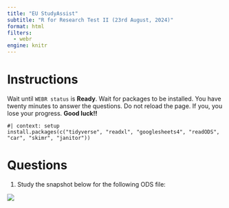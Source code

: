 ```yaml
---
title: "EU StudyAssist"
subtitle: "R for Research Test II (23rd August, 2024)"
format: html
filters:
  - webr
engine: knitr
---
```



# Instructions
Wait until `WEBR status` is **Ready**. Wait for packages to be installed. You have twenty minutes to answer the questions. Do not reload the page. If you, you lose your progress. **Good luck!!**

```webr-r
#| context: setup
install.packages(c("tidyverse", "readxl", "googlesheets4", "readODS", "car", "skimr", "janitor"))
```

# Questions
1. Study the snapshot below for the following ODS file:

![](images/ods_shot.png)

```webr-r

```

